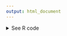 ```yaml
---
output: html_document
---
```


<details><summary>See R code</summary>

:::{.rcode}
::::{.rcode-header}
R Code: Taylor Tour Gross Treemap
::::
::::{.rcode-container}

First, we load the packages that we will need.

```r
#| eval: false
#| echo: true
# To clean data
library(tidyverse)
library(janitor)

# To scrape data
library(rvest)
library(httr)
library(polite)

# To visualize data
library(ggplot2)
library(showtext)
library(treemapify)
library(cowplot)

font_add_google("Abril Fatface", "abril-fatface")
font_add_google("Lato", "lato")

showtext::showtext_auto()
```

Below, we extract information about Taylor Swift's live performances from a Wikipedia page. The code begins by defining the URL of the page. The HTML content is then scraped and specific tables with the class "wikitable" are selected and converted into a data frame (`ind_tab`). We go through a few cleaning steps, including renaming columns, converting certain columns to numeric format, and adjusting values for specific tours. Additionally, the code creates new columns for labels and images associated with each tour, incorporating HTML styling.

```r
#| eval: false
#| echo: true
url <-
  "https://en.wikipedia.org/wiki/List_of_Taylor_Swift_live_performances"

url_bow <- polite::bow(url)
url_bow

ind_html <-
  scrape(url_bow) |>
  html_nodes("table.wikitable") |>
  html_table(fill = TRUE)

ind_tab <-
  ind_html[[1]] |>
  janitor::clean_names() |>
  mutate(across(
    c(adjusted_gross_in_2023_dollar,
      gross,
      attendance),
    ~ as.numeric(str_replace_all(.x, "[$,]", ""))
  )) |>
  mutate(
    attendance = case_when(title == "The Eras Tour" ~ 10512000,
                           .default = attendance),
    gross = case_when(title == "The Eras Tour" ~ 2400000000,
                      .default = gross),
    adjusted_gross_in_2023_dollar = case_when(title == "The Eras Tour" ~ 2400000000,
                                              .default = adjusted_gross_in_2023_dollar),
    label = paste0(
      title,
      "<br><span style='font-size:20pt'>",
      scales::dollar(adjusted_gross_in_2023_dollar),
      "</span>"
    ),
    # To make the Fearless rectangle a little bigger and The Eras Tour font a little small
    adjusted_gross_in_2023_dollar2 = case_when(
      title == "Fearless Tour" ~ adjusted_gross_in_2023_dollar * 1.5,
      title == "The Eras Tour" ~ adjusted_gross_in_2023_dollar * 0.9,
      .default = adjusted_gross_in_2023_dollar
    )
  )
```

Now, we create a treemap visualization using the {treemapify} package to represent Taylor Swift's live performances based on adjusted gross income in 2023 dollars. We start by generating a treemap using the `treemapify()` function, where the area of each rectangle corresponds to the adjusted gross income. The resulting treemap is then joined back to the original data frame (`ind_tab`) to include additional details.

The code calculates the total adjusted gross income for all performances and creates a new treemap (`taylor_treemap`) using {ggplot2.} The treemap is customized with color-coded rectangles representing different tours, and the label for each rectangle includes the tour name and its adjusted gross income in billion dollars.

```r
#| echo: true
#| eval: false
treemap <-
  treemapify(ind_tab, area = "adjusted_gross_in_2023_dollar")

treemap <-
  left_join(ind_tab, treemap |> select(title, ymax:xmax))

total <- sum(ind_tab$adjusted_gross_in_2023_dollar)

taylor_treemap <-
  treemap |>
  ggplot(
    aes(
      area = adjusted_gross_in_2023_dollar2,
      fill = title,
      label = paste(
        title,
        scales::dollar(
          adjusted_gross_in_2023_dollar,
          scale = 1e-9,
          suffix = "B"
        ),
        sep = "\n"
      ),
      xmin = xmin,
      ymin = ymin,
      xmax = xmax,
      ymax = ymax
    )
  ) +
  geom_treemap() +
  draw_image(
    here::here("images", "rev-by-tour-bg.png"),
    scale = 1.5,
    x = 0,
    y = 0.16
  ) +
  geom_treemap_text(
    colour = "white",
    place = "center",
    grow = TRUE,
    reflow = FALSE,
    family = "abril-fatface"
  ) +
  labs(
    title = scales::dollar(
      total,
      big.mark = ".",
      scale = 1e-9,
      suffix = "B"
    ),
    sep = "\n"
  ) +
  theme_void() +
  theme(
    legend.position = "none",
    plot.title = element_text(
      size = 90,
      family = "abril-fatface",
      hjust = 0.5,
      color = "#1D1E3C"
    )
  )
```

The ggsave function from the ggplot2 package saves the composite plot (`taylor_treemap`) as a PNG image.

```r
#| eval: false
#| echo: true
ggsave(
  filename = here::here("images", "taylor_treemap.png"),
  plot = taylor_treemap,
  device = png,
  path = NULL,
  width = 10,
  height = 6.5,
  units = "in",
  dpi = 300,
  limitsize = TRUE,
  bg = "white"
)
```

::::
:::

</details>
